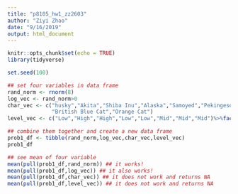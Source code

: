 ```yaml
---
title: "p8105_hw1_zz2603"
author: "Ziyi Zhao"
date: "9/16/2019"
output: html_document
---
```


```r
knitr::opts_chunk$set(echo = TRUE)
library(tidyverse)

```


```r
set.seed(100)

## set four variables in data frame
rand_norm <- rnorm(8)
log_vec <- rand_norm>0
char_vec <- c("husky","Akita","Shiba Inu","Alaska","Samoyed","Pekingese",
              "British Blue Cat","Orange Cat")
level_vec <- c("Low","High","High","Low","Low","Mid","Mid","Mid")%>%factor()

## combine them together and create a new data frame
prob1_df <- tibble(rand_norm,log_vec,char_vec,level_vec)
prob1_df

## see mean of four variable
mean(pull(prob1_df,rand_norm)) ## it works!
mean(pull(prob1_df,log_vec)) ## it also works!
mean(pull(prob1_df,char_vec)) ## it does not work and returns NA
mean(pull(prob1_df,level_vec)) ## it does not work and returns NA





```


```r

```

